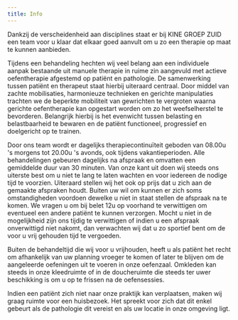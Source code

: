 ```yaml
---
title: Info
---
```


Dankzij de verscheidenheid aan disciplines staat er bij KINE GROEP ZUID een team voor u klaar dat elkaar goed aanvult om u zo een therapie op maat te kunnen aanbieden.

Tijdens een behandeling hechten wij veel belang aan een individuele aanpak bestaande uit manuele therapie in ruime zin aangevuld met actieve oefentherapie afgestemd op patiënt en pathologie. De samenwerking tussen patiënt en therapeut staat hierbij uiteraard centraal. Door middel van zachte mobilisaties, harmonieuze technieken en gerichte manipulaties trachten we de beperkte mobiliteit van gewrichten te vergroten waarna gerichte oefentherapie kan opgestart worden om zo het weefselherstel te bevorderen. Belangrijk hierbij is het evenwicht tussen belasting en belastbaarheid te bewaren en de patiënt functioneel, progressief en doelgericht op te trainen.

Door ons team wordt er dagelijks therapiecontinuïteit geboden van 08.00u 's morgens tot 20.00u 's avonds, ook tijdens vakantieperioden. Alle behandelingen gebeuren dagelijks na afspraak en omvatten een gemiddelde duur van 30 minuten. Van onze kant uit doen wij steeds ons uiterste best om u niet te lang te laten wachten en voor iedereen de nodige tijd te voorzien. Uiteraard stellen wij het ook op prijs dat u zich aan de gemaakte afspraken houdt. Buiten uw wil om kunnen er zich soms omstandigheden voordoen dewelke u niet in staat stellen de afspraak na te komen. We vragen u om bij belet 12u op voorhand te verwittigen om eventueel een andere patiënt te kunnen verzorgen. Mocht u niet in de mogelijkheid zijn ons tijdig te verwittigen of indien u een afspraak onverwittigd niet nakomt, dan verwachten wij dat u zo sportief bent om de voor u vrij gehouden tijd te vergoeden.

Buiten de behandeltijd die wij voor u vrijhouden, heeft u als patiënt het recht om afhankelijk van uw planning vroeger te komen of later te blijven om de aangeleerde oefeningen uit te voeren in onze oefenzaal. Omkleden kan steeds in onze kleedruimte of in de doucheruimte die steeds ter uwer beschikking is om u op te frissen na de oefensessies.

Indien een patiënt zich niet naar onze praktijk kan verplaatsen, maken wij graag ruimte voor een huisbezoek. Het spreekt voor zich dat dit enkel gebeurt als de pathologie dit vereist en als uw locatie in onze omgeving ligt.
